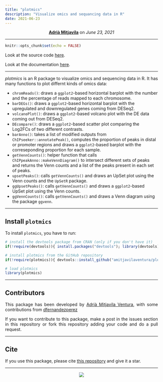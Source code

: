 ```yaml
---
title: "plotmics"
description: "Visualize omics and sequancing data in R"
date: 2021-06-23
---
```


<style>
    p {text-align: justify;}
</style>

<center>
<strong><a href="https://amitjavilaventura.github.io" target="_blank">Adrià Mitjavila</a></strong> on <em>June 23, 2021</em>
</center>

---

```r
knitr::opts_chunk$set(echo = FALSE)
```

Look at the source code [here](https://github.com/amitjavilaventura/plotmics).

Look at the documentation [here](https://amitjavilaventura.github.io/plotmics/).

---

*plotmics* is an R package to visualize omics and sequencing data in R. It has many functions to plot differnt kinds of omics data:

* `chromReads()`: draws a `ggplot2`-based horizontal barplot with the number and the percentage of reads mapped to each chromosome.
* `barDEGs()`: draws a `ggplot2`-based horizontal barplot with the upregulated and downregulated genes coming from DESeq2.
* `volcanoPlot()`: draws a `ggplot2`-based volcano plot with the DE data coming out from DESeq2.
* `DEcompare()`: draws a `ggplot2`-based scatter plot comparing the Log2FCs of two different contrasts.
* `barAnno()`: takes a list of modified outputs from `ChIPseeker::annotatePeak()`, computes the proportion of peaks in distal or promoter regions and draws a `ggplot2`-based barplot with the correseponding proportion for each sample.
* `getVennCounts()`: helper function that calls `ChIPpeakAnno::makeVennDiagram()` to intersect different sets of peaks and returns the Venn counts and a list of the peaks present in each set of peaks.
* `upsetPeaks()`: calls `getVennCounts()` and draws an UpSet plot using the Venn counts and the `UpSetR` package.
* `ggUpsetPeaks()`: calls `getVennCounts()` and draws a `ggplot2`-based UpSet plot using the Venn counts.
* `ggVennCounts()`: calls `getVennCounts()` and draws a Venn diagram using the package `ggvenn`.

---

## Install `plotmics`

To install `plotmics`, you have to run:

```r
# install the devtools package from CRAN (only if you don't have it)
if(!require(devtools)){ install.packages("devtools"); library(devtools) }

# install plotmics from the GitHub repository
if(!require(plotmics)){ devtools::install_github("amitjavilaventura/plotmics") }

# load plotmics
library(plotmics)
```

---

## Contributors

This package has been developed by [Adrià Mitjavila Ventura](https://amitjavilaventura.github.io), with some contributions from [dfernandezperez](https://github.com/dfernandezperez)

If you want to contribute to this package, make a post in the issues section in this repository or fork this repository adding your code and do a pull request.

---

## Cite

If you use this package, please cite [this repository](https://github.com/amitjavilaventura/plotmics) and give it a star.

---

<center>
![](https://raw.githubusercontent.com/amitjavilaventura/plotmics/main/plotmics.png)
</center>